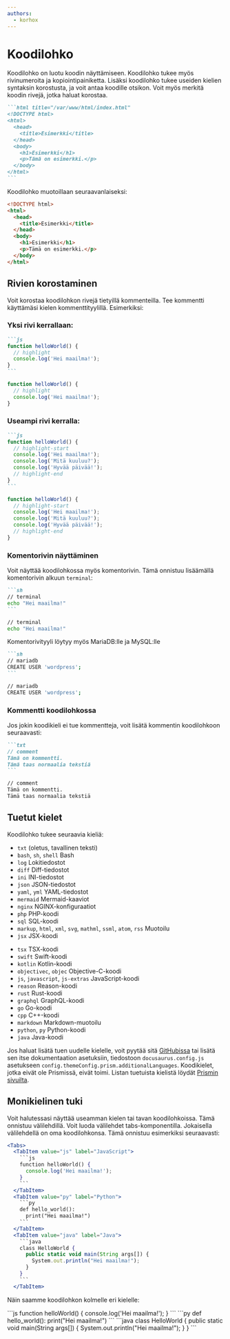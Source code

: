 ```yaml
---
authors:
  - korhox
---
```


# Koodilohko

Koodilohko on luotu koodin näyttämiseen. Koodilohko tukee myös rivinumeroita ja kopiointipainiketta. Lisäksi koodilohko tukee useiden kielien syntaksin korostusta, ja voit antaa koodille otsikon. Voit myös merkitä koodin rivejä, jotka haluat korostaa.

````markdown
```html title="/var/www/html/index.html"
<!DOCTYPE html>
<html>
  <head>
    <title>Esimerkki</title>
  </head>
  <body>
    <h1>Esimerkki</h1>
    <p>Tämä on esimerkki.</p>
  </body>
</html>
```
````

Koodilohko muotoillaan seuraavanlaiseksi:

```html title="/var/www/html/index.html"
<!DOCTYPE html>
<html>
  <head>
    <title>Esimerkki</title>
  </head>
  <body>
    <h1>Esimerkki</h1>
    <p>Tämä on esimerkki.</p>
  </body>
</html>
```

## Rivien korostaminen

Voit korostaa koodilohkon rivejä tietyillä kommenteilla. Tee kommentti käyttämäsi kielen kommenttityylillä. Esimerkiksi:

### Yksi rivi kerrallaan:

````markdown
```js
function helloWorld() {
  // highlight
  console.log('Hei maailma!');
}
```
````

```js
function helloWorld() {
  // highlight
  console.log('Hei maailma!');
}
```

### Useampi rivi kerralla:

````markdown
```js
function helloWorld() {
  // highlight-start
  console.log('Hei maailma!');
  console.log('Mitä kuuluu?');
  console.log('Hyvää päivää!');
  // highlight-end
}
```
````

```js
function helloWorld() {
  // highlight-start
  console.log('Hei maailma!');
  console.log('Mitä kuuluu?');
  console.log('Hyvää päivää!');
  // highlight-end
}
```

### Komentorivin näyttäminen

Voit näyttää koodilohkossa myös komentorivin. Tämä onnistuu lisäämällä komentorivin alkuun `terminal`:

````markdown
```sh
// terminal
echo "Hei maailma!"
```
````

```sh
// terminal
echo "Hei maailma!"
```

Komentorivityyli löytyy myös MariaDB:lle ja MySQL:lle

````markdown
```sh
// mariadb
CREATE USER 'wordpress';
```
````

```sh
// mariadb
CREATE USER 'wordpress';
```

### Kommentti koodilohkossa

Jos jokin koodikieli ei tue kommentteja, voit lisätä kommentin koodilohkoon seuraavasti:

````markdown
```txt
// comment
Tämä on kommentti.
Tämä taas normaalia tekstiä
```
````

```txt
// comment
Tämä on kommentti.
Tämä taas normaalia tekstiä
```


## Tuetut kielet

Koodilohko tukee seuraavia kieliä:

<div className="grid md:grid-cols-2">
<div>

- `txt` (oletus, tavallinen teksti)
- `bash`, `sh`, `shell` Bash
- `log` Lokitiedostot
- `diff` Diff-tiedostot
- `ini` INI-tiedostot
- `json` JSON-tiedostot
- `yaml`, `yml` YAML-tiedostot
- `mermaid` Mermaid-kaaviot
- `nginx` NGINX-konfiguraatiot
- `php` PHP-koodi
- `sql` SQL-koodi
- `markup`, `html`, `xml`, `svg`, `mathml`, `ssml`, `atom`, `rss` Muotoilu
- `jsx` JSX-koodi

</div>
<div>

- `tsx` TSX-koodi
- `swift` Swift-koodi
- `kotlin` Kotlin-koodi
- `objectivec`, `objec` Objective-C-koodi
- `js`, `javascript`, `js-extras` JavaScript-koodi
- `reason` Reason-koodi
- `rust` Rust-koodi
- `graphql` GraphQL-koodi
- `go` Go-koodi
- `cpp` C++-koodi
- `markdown` Markdown-muotoilu
- `python`, `py` Python-koodi
- `java` Java-koodi

</div>
</div>

Jos haluat lisätä tuen uudelle kielelle, voit pyytää sitä [GitHubissa](https://github.com/bittivirta/docs/issues) tai lisätä sen itse dokumentaation asetuksiin, tiedostoon `docusaurus.config.js` asetukseen `config.themeConfig.prism.additionalLanguages`. Koodikielet, jotka eivät ole Prismissä, eivät toimi. Listan tuetuista kielistä löydät [Prismin sivuilta](https://prismjs.com/#supported-languages).

## Monikielinen tuki

Voit halutessasi näyttää useamman kielen tai tavan koodilohkoissa. Tämä onnistuu välilehdillä. Voit luoda välilehdet tabs-komponentilla. Jokaisella välilehdellä on oma koodilohkonsa. Tämä onnistuu esimerkiksi seuraavasti:

````jsx
<Tabs>
  <TabItem value="js" label="JavaScript">
    ```js
    function helloWorld() {
      console.log('Hei maailma!');
    }
    ```
  </TabItem>
  <TabItem value="py" label="Python">
    ```py
    def hello_world():
      print("Hei maailma!")
    ```
  </TabItem>
  <TabItem value="java" label="Java">
    ```java
    class HelloWorld {
      public static void main(String args[]) {
        System.out.println("Hei maailma!");
      }
    }
    ```
  </TabItem>
````

Näin saamme koodilohkon kolmelle eri kielelle:

<Tabs>
  <TabItem value="js" label="JavaScript">
    ```js
    function helloWorld() {
      console.log('Hei maailma!');
    }
    ```
  </TabItem>
  <TabItem value="py" label="Python">
    ```py
    def hello_world():
      print("Hei maailma!")
    ```
  </TabItem>
  <TabItem value="java" label="Java">
    ```java
    class HelloWorld {
      public static void main(String args[]) {
        System.out.println("Hei maailma!");
      }
    }
    ```
  </TabItem>
</Tabs>
